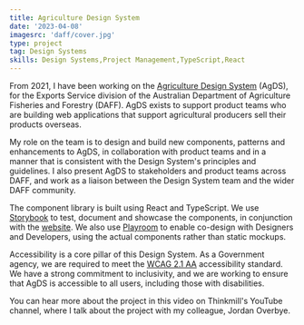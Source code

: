 ```yaml
---
title: Agriculture Design System
date: '2023-04-08'
imagesrc: 'daff/cover.jpg'
type: project
tag: Design Systems
skills: Design Systems,Project Management,TypeScript,React
---
```


From 2021, I have been working on the [Agriculture Design System](https://design-system.agriculture.gov.au/) (AgDS), for the Exports Service division of the Australian Department of Agriculture Fisheries and Forestry (DAFF). AgDS exists to support product teams who are building web applications that support agricultural producers sell their products overseas.

My role on the team is to design and build new components, patterns and enhancements to AgDS, in collaboration with product teams and in a manner that is consistent with the Design System's principles and guidelines. I also present AgDS to stakeholders and product teams across DAFF, and work as a liaison between the Design System team and the wider DAFF community.

The component library is built using React and TypeScript. We use [Storybook](https://design-system.agriculture.gov.au/storybook/index.html) to test, document and showcase the components, in conjunction with the [website](https://design-system.agriculture.gov.au/). We also use [Playroom](https://design-system.agriculture.gov.au/playroom/index.html) to enable co-design with Designers and Developers, using the actual components rather than static mockups.

Accessibility is a core pillar of this Design System. As a Government agency, we are required to meet the [WCAG 2.1 AA](https://www.w3.org/TR/WCAG21/) accessibility standard. We have a strong commitment to inclusivity, and we are working to ensure that AgDS is accessible to all users, including those with disabilities.

You can hear more about the project in this video on Thinkmill's YouTube channel, where I talk about the project with my colleague, Jordan Overbye.

<YouTubeVideo videoId="cMXbgdQbGn0" />
